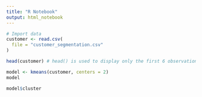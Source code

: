 ---
title: "R Notebook"
output: html_notebook
---

```{r}
# Import data
customer <- read.csv(
  file = "customer_segmentation.csv"
)

head(customer) # head() is used to display only the first 6 observations
```

```{r}
model <- kmeans(customer, centers = 2)
model
```

```{r}
model$cluster
```

```{r}

```

```{r}

```

```{r}

```

```{r}

```

```{r}

```
```{r}

```
```{r}

```